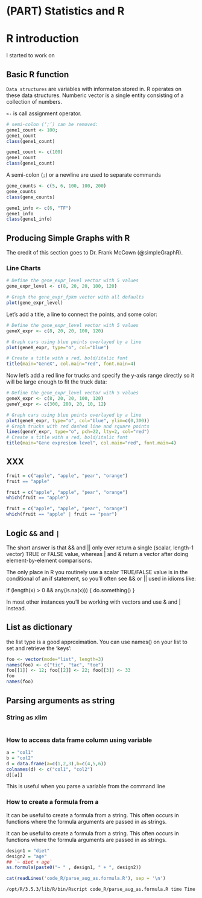 # (PART) Statistics and R {-}



# R introduction

I started to work on 

## Basic R function

`Data structures` are variables with informaton stored in. R operates on these data structures. Numberic vector is a single entity consisting of a collection of numbers. 

`<-` is call assignment operator. 

```r
# semi-colon (‘;’) can be removed:
gene1_count <- 100;  
gene1_count
class(gene1_count)
```

```r
gene1_count <- c(100)
gene1_count
class(gene1_count)
```



A semi-colon (`;`) or a newline are used to separate commands 


```r
gene_counts <- c(5, 6, 100, 100, 200)
gene_counts
class(gene_counts)
```

```r
gene1_info <- c(6, "TF")
gene1_info
class(gene1_info)
```

## Producing Simple Graphs with R

The credit of this section goes to Dr. Frank McCown (@simpleGraphR). 

### Line Charts

```r
# Define the gene_expr_level vector with 5 values
gene_expr_level <- c(8, 20, 20, 100, 120)

# Graph the gene_expr_fpkm vector with all defaults
plot(gene_expr_level)
```


Let's add a title, a line to connect the points, and some color:

```r
# Define the gene_expr_level vector with 5 values
geneX_expr <- c(8, 20, 20, 100, 120)

# Graph cars using blue points overlayed by a line 
plot(geneX_expr, type="o", col="blue")

# Create a title with a red, bold/italic font
title(main="GeneX", col.main="red", font.main=4)
```

Now let's add a red line for trucks and specify the y-axis range directly so it will be large enough to fit the truck data:

```r
# Define the gene_expr_level vector with 5 values
geneX_expr <- c(8, 20, 20, 100, 120)
geneY_expr <- c(300, 280, 20, 10, 12)

# Graph cars using blue points overlayed by a line 
plot(geneX_expr, type="o", col="blue", ylim=c(0,300))
# Graph trucks with red dashed line and square points
lines(geneY_expr, type="o", pch=22, lty=2, col="red")
# Create a title with a red, bold/italic font
title(main="Gene expresion level", col.main="red", font.main=4)
```





## XXX


```r
fruit = c("apple", "apple", "pear", "orange")
fruit == "apple" 
```
```r
fruit = c("apple", "apple", "pear", "orange")
which(fruit == "apple")
```


```r
fruit = c("apple", "apple", "pear", "orange")
which(fruit == "apple" | fruit == "pear")
```


## Logic `&&` and `|`


The short answer is that && and || only ever return a single (scalar, length-1 vector) TRUE or FALSE value, whereas | and & return a vector after doing element-by-element comparisons.

The only place in R you routinely use a scalar TRUE/FALSE value is in the conditional of an if statement, so you'll often see && or || used in idioms like:

if (length(x) > 0 && any(is.na(x))) { do.something() }

In most other instances you'll be working with vectors and use & and | instead.




## List as dictionary

the list type is a good approximation. You can use names() on your list to set and retrieve the 'keys':


```r
foo <- vector(mode="list", length=3)
names(foo) <- c("tic", "tac", "toe")
foo[[1]] <- 12; foo[[2]] <- 22; foo[[3]] <- 33
foo
names(foo)
```



## Parsing arguments as string


### String as xlim

```r

```


### How to access data frame column using variable


```r
a = "col1"
b = "col2"
d = data.frame(a=c(1,2,3),b=c(4,5,6))
colnames(d) <- c("col1", "col2")
d[[a]]
```

This is useful when you parse a variable from the command line 


### How to create a formula from a 

It can be useful to create a formula from a string. This often occurs in functions where the formula arguments are passed in as strings.



It can be useful to create a formula from a string. This often occurs in functions where the formula arguments are passed in as strings.

```r
design1 = "diet"
design2 = "age"
## `~ diet + age`
as.formula(paste0("~ " , design1, " + ", design2))

```


```r
cat(readLines('code_R/parse_aug_as.formula.R'), sep = '\n')
```


```sh
/opt/R/3.5.3/lib/R/bin/Rscript code_R/parse_aug_as.formula.R time Time
```
